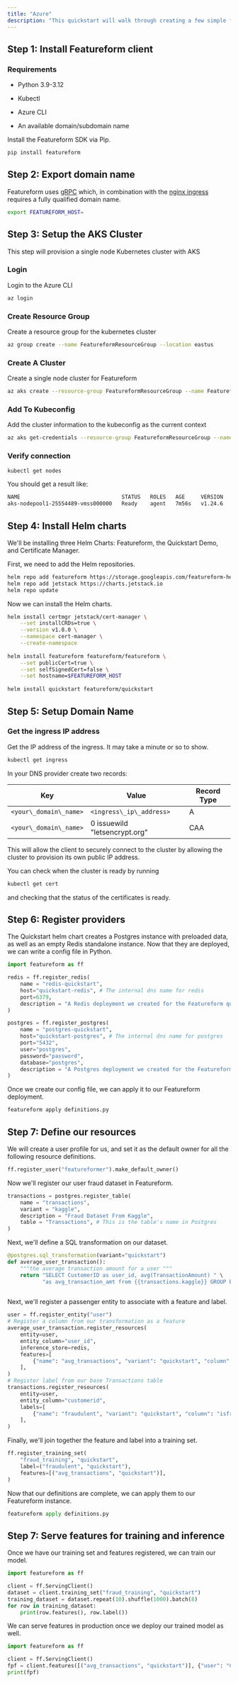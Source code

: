 ```yaml
---
title: "Azure"
description: "This quickstart will walk through creating a few simple features, labels, and a training set using Postgres and Redis. We will use a transaction fraud training set."
---
```


## Step 1: Install Featureform client

### Requirements

* Python 3.9-3.12

* Kubectl

* Azure CLI

* An available domain/subdomain name

Install the Featureform SDK via Pip.

```bash
pip install featureform
```

## Step 2: Export domain name

Featureform uses [gRPC](https://grpc.io/) which, in combination with the [nginx ingress](https://github.com/kubernetes/ingress-nginx) requires a fully qualified domain name.

```bash
export FEATUREFORM_HOST=
```

## Step 3: Setup the AKS Cluster

This step will provision a single node Kubernetes cluster with AKS

### Login

Login to the Azure CLI

```bash
az login
```

### Create Resource Group

Create a resource group for the kubernetes cluster

```bash
az group create --name FeatureformResourceGroup --location eastus
```

### Create A Cluster

Create a single node cluster for Featureform

```bash
az aks create --resource-group FeatureformResourceGroup --name FeatureformAKSCluster --node-count 1 --generate-ssh-keys
```

### Add To Kubeconfig

Add the cluster information to the kubeconfig as the current context

```bash
az aks get-credentials --resource-group FeatureformResourceGroup --name FeatureformAKSCluster
```

### Verify connection

```bash
kubectl get nodes
```

You should get a result like:

```bash
NAME                                STATUS   ROLES   AGE     VERSION
aks-nodepool1-25554489-vmss000000   Ready    agent   7m56s   v1.24.6
```

## Step 4: Install Helm charts

We'll be installing three Helm Charts: Featureform, the Quickstart Demo, and Certificate Manager.

First, we need to add the Helm repositories.

```bash
helm repo add featureform https://storage.googleapis.com/featureform-helm/ 
helm repo add jetstack https://charts.jetstack.io 
helm repo update
```

Now we can install the Helm charts.

```bash
helm install certmgr jetstack/cert-manager \
    --set installCRDs=true \
    --version v1.8.0 \
    --namespace cert-manager \
    --create-namespace
    
helm install featureform featureform/featureform \
    --set publicCert=true \
    --set selfSignedCert=false \
    --set hostname=$FEATUREFORM_HOST
    
helm install quickstart featureform/quickstart
```

## Step 5: Setup Domain Name

### Get the ingress IP address

Get the IP address of the ingress. It may take a minute or so to show.

```bash
kubectl get ingress
```

In your DNS provider create two records:

| Key                  | Value                         | Record Type |
| -------------------- | ----------------------------- | ----------- |
| `<your\_domain\_name>` | `<ingress\_ip\_address>`        | A           |
| `<your\_domain\_name>` | 0 issuewild "letsencrypt.org" | CAA         |

This will allow the client to securely connect to the cluster by allowing the cluster to provision its own public IP address.

You can check when the cluster is ready by running

```bash
kubectl get cert
```

and checking that the status of the certificates is ready.

## Step 6: Register providers

The Quickstart helm chart creates a Postgres instance with preloaded data, as well as an empty Redis standalone instance. Now that they are deployed, we can write a config file in Python.

```py definitions.py
import featureform as ff

redis = ff.register_redis(
    name = "redis-quickstart",
    host="quickstart-redis", # The internal dns name for redis
    port=6379,
    description = "A Redis deployment we created for the Featureform quickstart"
)

postgres = ff.register_postgres(
    name = "postgres-quickstart",
    host="quickstart-postgres", # The internal dns name for postgres
    port="5432",
    user="postgres",
    password="password",
    database="postgres",
    description = "A Postgres deployment we created for the Featureform quickstart"
)
```

Once we create our config file, we can apply it to our Featureform deployment.

```bash
featureform apply definitions.py
```

## Step 7: Define our resources

We will create a user profile for us, and set it as the default owner for all the following resource definitions.

```py definitions.py
ff.register_user("featureformer").make_default_owner()
```

Now we'll register our user fraud dataset in Featureform.

```py definitions.py
transactions = postgres.register_table(
    name = "transactions",
    variant = "kaggle",
    description = "Fraud Dataset From Kaggle",
    table = "Transactions", # This is the table's name in Postgres
)
```

Next, we'll define a SQL transformation on our dataset.

```py definitions.py
@postgres.sql_transformation(variant="quickstart")
def average_user_transaction():
    """the average transaction amount for a user """
    return "SELECT CustomerID as user_id, avg(TransactionAmount) " \
           "as avg_transaction_amt from {{transactions.kaggle}} GROUP BY user_id"
    
```

Next, we'll register a passenger entity to associate with a feature and label.

```py definitions.py
user = ff.register_entity("user")
# Register a column from our transformation as a feature
average_user_transaction.register_resources(
    entity=user,
    entity_column="user_id",
    inference_store=redis,
    features=[
        {"name": "avg_transactions", "variant": "quickstart", "column": "avg_transaction_amt", "type": "float32"},
    ],
)
# Register label from our base Transactions table
transactions.register_resources(
    entity=user,
    entity_column="customerid",
    labels=[
        {"name": "fraudulent", "variant": "quickstart", "column": "isfraud", "type": "bool"},
    ],
)
```

Finally, we'll join together the feature and label into a training set.

```py definitions.py
ff.register_training_set(
    "fraud_training", "quickstart",
    label=("fraudulent", "quickstart"),
    features=[("avg_transactions", "quickstart")],
)
```

Now that our definitions are complete, we can apply them to our Featureform instance.

```py
featureform apply definitions.py
```

## Step 7: Serve features for training and inference

Once we have our training set and features registered, we can train our model.

```py
import featureform as ff

client = ff.ServingClient()
dataset = client.training_set("fraud_training", "quickstart")
training_dataset = dataset.repeat(10).shuffle(1000).batch(8)
for row in training_dataset:
    print(row.features(), row.label())
```

We can serve features in production once we deploy our trained model as well.

```py
import featureform as ff

client = ff.ServingClient()
fpf = client.features([("avg_transactions", "quickstart")], {"user": "C1410926"})
print(fpf)
```

